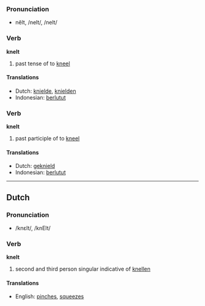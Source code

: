 === Pronunciation ===
*nĕlt, /nelt/, /nelt/

=== Verb ===

'''knelt'''

# past tense of to [[kneel]]

==== Translations ====
*Dutch: [[knielde]], [[knielden]]
*Indonesian: [[lutut|berlutut]]

=== Verb ===

'''knelt'''

# past participle of to [[kneel]]

==== Translations ====
*Dutch: [[geknield]]
*Indonesian: [[lutut|berlutut]]

----

==Dutch==

=== Pronunciation ===
*/knεlt/, /knElt/

=== Verb ===

'''knelt'''

# second and third person singular indicative of [[knellen]]

==== Translations ====
*English: [[pinch]]es, [[squeeze]]s